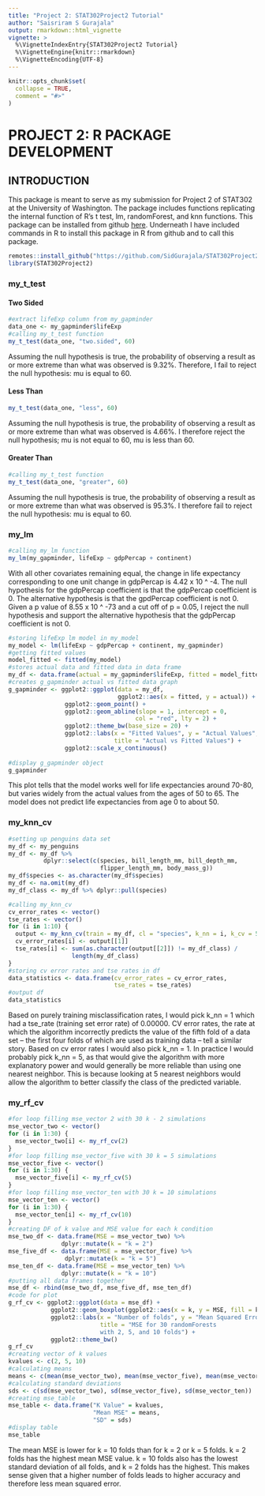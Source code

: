 ```yaml
---
title: "Project 2: STAT302Project2 Tutorial"
author: "Saisriram S Gurajala" 
output: rmarkdown::html_vignette
vignette: >
  %\VignetteIndexEntry{STAT302Project2 Tutorial}
  %\VignetteEngine{knitr::rmarkdown}
  %\VignetteEncoding{UTF-8}
---
```


```r
knitr::opts_chunk$set(
  collapse = TRUE,
  comment = "#>"
)
```
# PROJECT 2: R PACKAGE DEVELOPMENT

## INTRODUCTION 

  This package is meant to serve as my submission for Project 2 of STAT302
at the University of Washington. The package includes functions replicating 
the internal function of R's t test, lm, randomForest, and knn functions. 
This package can be installed from github 
[here](https://github.com/SidGurajala/STAT302Project2). Underneath I have
included commands in R to install this package in R from github and 
to call this package. 
```r
remotes::install_github("https://github.com/SidGurajala/STAT302Project2")
library(STAT302Project2)
```

### my_t_test

#### Two Sided 
```r
#extract lifeExp column from my_gapminder
data_one <- my_gapminder$lifeExp
#calling my_t_test function
my_t_test(data_one, "two.sided", 60)
```

Assuming the null hypothesis is true, the probability of observing a result 
as or more extreme than what was observed is 9.32%. Therefore, I fail to reject 
the null hypothesis: mu is equal to 60. 

#### Less Than
```r
my_t_test(data_one, "less", 60)
```

Assuming the null hypothesis is true, the probability of observing a result 
as or more extreme than what was observed is 4.66%. I therefore reject the null 
hypothesis; mu is not equal to 60, mu is less than 60. 

#### Greater Than
```r
#calling my_t_test function
my_t_test(data_one, "greater", 60)
```

Assuming the null hypothesis is true, the probability of observing a result 
as or more extreme than what was observed is 95.3%. I therefore fail to reject 
the null hypothesis: mu is equal to 60. 

### my_lm
```r
#calling my_lm function
my_lm(my_gapminder, lifeExp ~ gdpPercap + continent)
```

  With all other covariates remaining equal, the change in life 
expectancy corresponding to one unit change in gdpPercap is 4.42 x 10 ^ -4.
The null hypothesis for the gdpPercap coefficient is that the gdpPercap 
coefficient is 0. The alternative hypothesis is that the gpdPercap coefficient 
is not 0. Given a p value of 8.55 x 10 ^ -73 and a cut off of p = 0.05, 
I reject the null hypothesis and support the alternative hypothesis that the
gdpPercap coefficient is not 0. 

```r
#storing lifeExp lm model in my_model
my_model <- lm(lifeExp ~ gdpPercap + continent, my_gapminder)
#getting fitted values 
model_fitted <- fitted(my_model)
#stores actual data and fitted data in data frame
my_df <- data.frame(actual = my_gapminder$lifeExp, fitted = model_fitted)
#creates g_gapminder actual vs fitted data graph
g_gapminder <- ggplot2::ggplot(data = my_df, 
                               ggplot2::aes(x = fitted, y = actual)) +
                ggplot2::geom_point() +
                ggplot2::geom_abline(slope = 1, intercept = 0, 
                                    col = "red", lty = 2) +
                ggplot2::theme_bw(base_size = 20) +
                ggplot2::labs(x = "Fitted Values", y = "Actual Values", 
                              title = "Actual vs Fitted Values") +
                ggplot2::scale_x_continuous()
                
#display g_gapminder object
g_gapminder
```

  This plot tells that the model works well for life expectancies around 
  70-80, but varies widely from the actual values from the ages of 50 to 65. The 
  model does not predict life expectancies from age 0 to about 50. 
  
### my_knn_cv
```r
#setting up penguins data set
my_df <- my_penguins
my_df <- my_df %>%
          dplyr::select(c(species, bill_length_mm, bill_depth_mm,
                          flipper_length_mm, body_mass_g))
my_df$species <- as.character(my_df$species)
my_df <- na.omit(my_df)
my_df_class <- my_df %>% dplyr::pull(species)

#calling my_knn_cv
cv_error_rates <- vector()
tse_rates <- vector()
for (i in 1:10) {
  output <- my_knn_cv(train = my_df, cl = "species", k_nn = i, k_cv = 5)
  cv_error_rates[i] <- output[[1]]
  tse_rates[i] <- sum(as.character(output[[2]]) != my_df_class) / 
                  length(my_df_class)
}
#storing cv error rates and tse rates in df
data_statistics <- data.frame(cv_error_rates = cv_error_rates,
                              tse_rates = tse_rates)
#output df 
data_statistics
```

Based on purely training misclassification rates, I would pick k_nn = 1 which 
had a tse_rate (training set error rate) of 0.00000. CV error rates, 
the rate at which the algorithm incorrectly predicts the value of the fifth fold
of a data set -- the first four folds of which are used as training data -- 
tell a similar story. Based on cv error rates I would also pick k_nn = 1. 
In practice I would probably pick k_nn = 5, as that
would give the algorithm with more explanatory power and would generally 
be more reliable than using one nearest neighbor. This is because looking at 
5 nearest neighbors would allow the algorithm to better classify the 
class of the predicted variable. 

### my_rf_cv
```r
#for loop filling mse_vector 2 with 30 k - 2 simulations
mse_vector_two <- vector()
for (i in 1:30) {
  mse_vector_two[i] <- my_rf_cv(2)
}
#for loop filling mse_vector_five with 30 k = 5 simulations
mse_vector_five <- vector()
for (i in 1:30) {
  mse_vector_five[i] <- my_rf_cv(5)
}
#for loop filling mse_vector_ten with 30 k = 10 simulations
mse_vector_ten <- vector()
for (i in 1:30) {
  mse_vector_ten[i] <- my_rf_cv(10)
}
#creating DF of k value and MSE value for each k condition
mse_two_df <- data.frame(MSE = mse_vector_two) %>% 
               dplyr::mutate(k = "k = 2")
mse_five_df <- data.frame(MSE = mse_vector_five) %>% 
                dplyr::mutate(k = "k = 5")
mse_ten_df <- data.frame(MSE = mse_vector_ten) %>% 
               dplyr::mutate(k = "k = 10")
#putting all data frames together
mse_df <- rbind(mse_two_df, mse_five_df, mse_ten_df)
#code for plot 
g_rf_cv <- ggplot2::ggplot(data = mse_df) + 
            ggplot2::geom_boxplot(ggplot2::aes(x = k, y = MSE, fill = k)) +
            ggplot2::labs(x = "Number of folds", y = "Mean Squared Error",
                          title = "MSE for 30 randomForests 
                          with 2, 5, and 10 folds") +
            ggplot2::theme_bw()
g_rf_cv
#creating vector of k values
kvalues <- c(2, 5, 10)
#calculating means
means <- c(mean(mse_vector_two), mean(mse_vector_five), mean(mse_vector_ten))
#calculating standard deviations 
sds <- c(sd(mse_vector_two), sd(mse_vector_five), sd(mse_vector_ten))
#creating mse_table
mse_table <- data.frame("K Value" = kvalues,
                        "Mean MSE" = means,
                        "SD" = sds)
#display table
mse_table
```

The mean MSE is lower for k = 10 folds than for k = 2 or k = 5 folds. k = 2 
folds has the highest mean MSE value. k = 10 folds also has the lowest 
standard deviation of all folds, and k = 2 folds has the highest. This makes
sense given that a higher number of folds leads to higher accuracy and therefore
less mean squared error. 
